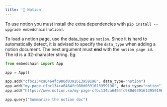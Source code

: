 ```yaml
---
title: '📓 Notion'
---
```


To use notion you must install the extra dependencies with `pip install --upgrade embedchain[notion]`.

To load a notion page, use the data_type as `notion`. Since it is hard to automatically detect, it is advised to specify the `data_type` when adding a notion document.
The next argument must **end** with the `notion page id`. The id is a 32-character string. Eg:

```python
from embedchain import App

app = App()

app.add("cfbc134ca6464fc980d0391613959196", data_type="notion")
app.add("my-page-cfbc134ca6464fc980d0391613959196", data_type="notion")
app.add("https://www.notion.so/my-page-cfbc134ca6464fc980d0391613959196", data_type="notion")

app.query("Summarize the notion doc")
```
